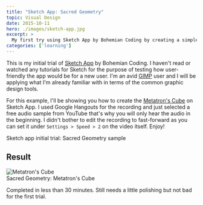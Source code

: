 ```yaml
---
title: "Sketch App: Sacred Geometry"
topic: Visual Design
date: 2015-10-11
hero: ./images/sketch-app.jpg
excerpt: >
  My first try using Sketch App by Bohemian Coding by creating a simple Metatron's cube
categories: ['learning']
---
```


This is my initial trial of [Sketch App](http://www.sketchapp.com/) by Bohemian Coding. I haven't read or watched any tutorials for Sketch for the purpose of testing how user-friendly the app would be for a new user. I'm an avid [GIMP](https://www.gimp.org/) user and I will be applying what I'm already familiar with in terms of the common graphic design tools.

For this example, I'll be showing you how to create the [Metatron's Cube](http://www.sacred-geometry.es/?q=en/content/metatrons-cube) on Sketch App. I used Google Hangouts for the recording and just selected a free audio sample from YouTube that's why you will only hear the audio in the beginning. I didn't bother to edit the recording to fast-forward as you can set it under `Settings > Speed > 2` on the video itself. Enjoy!

<div class="Image__Large">
  <YouTube videoId="LDafW_BP5Lo" />
  <figcaption>Sketch app initial trial: Sacred Geometry sample</figcaption>
</div>

## Result

<div class="Image__Small">
  <img src="./images/sacred-geometry-metatrons-cube.jpg" alt="Metatron's Cube" />
  <figcaption>Sacred Geometry: Metatron's Cube</figcaption>
</div>

Completed in less than 30 minutes. Still needs a little polishing but not bad for the first trial.
